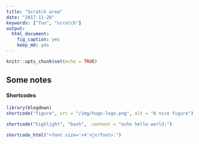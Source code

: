 ```yaml
---
title: "Scratch area"
date: "2017-11-26"
keywords: ["fun", "scratch"]
output:
  html_document:
    fig_caption: yes
    keep_md: yes
---
```


```r
knitr::opts_chunk$set(echo = TRUE)
```

## Some notes 

#### Shortcodes
```r
library(blogdown)
shortcode("figure", src = "/img/hugo-logo.png", alt = "A nice figure")

```

```r

shortcode("highlight", "bash", .content = "echo hello world;")

```

```r

shortcode_html("<font size='+4'>🐣</font>.")

```


